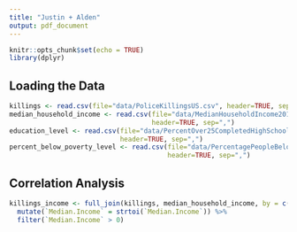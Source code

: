 ```yaml
---
title: "Justin + Alden"
output: pdf_document
---
```


```r
knitr::opts_chunk$set(echo = TRUE)
library(dplyr)
```

## Loading the Data

```r
killings <- read.csv(file="data/PoliceKillingsUS.csv", header=TRUE, sep=",")
median_household_income <- read.csv(file="data/MedianHouseholdIncome2015.csv",
                                    header=TRUE, sep=",")
education_level <- read.csv(file="data/PercentOver25CompletedHighSchool.csv",
                            header=TRUE, sep=",")
percent_below_poverty_level <- read.csv(file="data/PercentagePeopleBelowPovertyLevel.csv",
                                        header=TRUE, sep=",")
```

## Correlation Analysis

```r
killings_income <- full_join(killings, median_household_income, by = c("city" = "City")) %>%
  mutate(`Median.Income` = strtoi(`Median.Income`)) %>%
  filter(`Median.Income` > 0)
```


